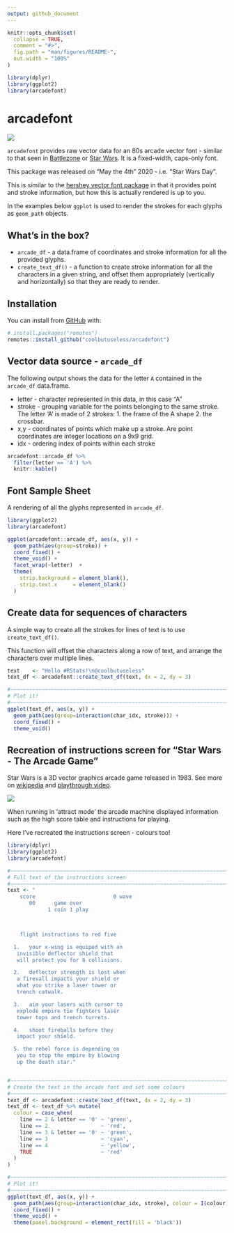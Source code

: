 ```yaml
---
output: github_document
---
```


<!-- README.md is generated from README.Rmd. Please edit that file -->

```r
knitr::opts_chunk$set(
  collapse = TRUE,
  comment = "#>",
  fig.path = "man/figures/README-",
  out.width = "100%"
)

library(dplyr)
library(ggplot2)
library(arcadefont)

```

# arcadefont

<!-- badges: start -->
![](http://img.shields.io/badge/cool-useless-green.svg)
<!-- badges: end -->

`arcadefont` provides raw vector data for an 80s arcade vector font - similar to
that seen in [Battlezone](https://en.wikipedia.org/wiki/Battlezone_(1980_video_game))
or [Star Wars](https://en.wikipedia.org/wiki/Star_Wars_(1983_video_game)). It 
is a fixed-width, caps-only font.

This package was released on "May the 4th" 2020 - i.e. "Star Wars Day".

This is similar to the [hershey vector font package](https://github.com/coolbutuseless/hershey)
in that it provides point and stroke information, but how this is actually 
rendered is up to you.

In the examples below `ggplot` is used to render the strokes for each glyphs as
`geom_path` objects.

## What's in the box?

* `arcade_df` - a data.frame of coordinates and stroke information for all the
   provided glyphs.
* `create_text_df()` - a function to create stroke information for all the 
  characters in a given string, and offset them appropriately (vertically and
  horizontally) so that they are ready to render.


## Installation

You can install from [GitHub](https://github.com/coolbutuseless/arcadefont) with:

``` r
# install.packages("remotes")
remotes::install_github("coolbutuseless/arcadefont")
```

## Vector data source - `arcade_df`

The following output shows the data for the letter `A` contained in the `arcade_df`
data.frame.

* letter - character represented in this data, in this case "A"
* stroke - grouping variable for the points belonging to the same stroke. The
  letter 'A' is made of 2 strokes:
      1. the frame of the A shape
      2. the crossbar.
* x,y - coordinates of points which make up a stroke.  Are point coordinates are
  integer locations on a 9x9 grid.
* idx - ordering index of points within each stroke

```r
arcadefont::arcade_df %>%
  filter(letter == 'A') %>%
  knitr::kable()
```



## Font Sample Sheet

A rendering of all the glyphs represented in `arcade_df`.

```r
library(ggplot2)
library(arcadefont)

ggplot(arcadefont::arcade_df, aes(x, y)) + 
  geom_path(aes(group=stroke)) + 
  coord_fixed() + 
  theme_void() + 
  facet_wrap(~letter)  + 
  theme(
    strip.background = element_blank(),
    strip.text.x     = element_blank()
  )
```


## Create data for sequences of characters

A simple way to create all the strokes for lines of text is to use `create_text_df()`.

This function will offset the characters along a row of text, and arrange the characters
over multiple lines.

```r
text    <- "Hello #RStats!\n@coolbutuseless"
text_df <- arcadefont::create_text_df(text, dx = 2, dy = 3)

#~~~~~~~~~~~~~~~~~~~~~~~~~~~~~~~~~~~~~~~~~~~~~~~~~~~~~~~~~~~~~~~~~~~~~~~~~~~~~
# Plot it!
#~~~~~~~~~~~~~~~~~~~~~~~~~~~~~~~~~~~~~~~~~~~~~~~~~~~~~~~~~~~~~~~~~~~~~~~~~~~~~
ggplot(text_df, aes(x, y)) +
  geom_path(aes(group=interaction(char_idx, stroke))) +
  coord_fixed() +
  theme_void()
```




## Recreation of instructions screen for "Star Wars - The Arcade Game"

Star Wars is a 3D vector graphics arcade game released in 1983.  See more on 
[wikipedia](https://en.wikipedia.org/wiki/Star_Wars_(1983_video_game)) and [playthrough video](https://www.youtube.com/watch?v=EA_kDTwZodQ).

<img src="man/figures/sw.gif" />


When running in 'attract mode' the arcade machine displayed information such as the
high score table and instructions for playing.

Here I've recreated the instructions screen - colours too!

```r
library(dplyr)
library(ggplot2)
library(arcadefont)

#~~~~~~~~~~~~~~~~~~~~~~~~~~~~~~~~~~~~~~~~~~~~~~~~~~~~~~~~~~~~~~~~~~~~~~~~~~~~~
# Full text of the instructions screen
#~~~~~~~~~~~~~~~~~~~~~~~~~~~~~~~~~~~~~~~~~~~~~~~~~~~~~~~~~~~~~~~~~~~~~~~~~~~~~
text <- "
    score                         0 wave
       00      game over
             1 coin 1 play



    flight instructions to red five

  1.   your x-wing is equiped with an
   invisible deflector shield that
   will protect you for 8 collisions.

  2.   deflector strength is lost when
   a firevall impacts your shield or
   what you strike a laser tower or
   trench catwalk.

  3.   aim your lasers with cursor to
   explode empire tie fighters laser
   tower tops and trench turrets.

  4.   shoot fireballs before they
   impact your shield.

  5. the rebel force is depending on
   you to stop the empire by blowing
   up the death star."


#~~~~~~~~~~~~~~~~~~~~~~~~~~~~~~~~~~~~~~~~~~~~~~~~~~~~~~~~~~~~~~~~~~~~~~~~~~~~~
# Create the text in the arcade font and set some colours
#~~~~~~~~~~~~~~~~~~~~~~~~~~~~~~~~~~~~~~~~~~~~~~~~~~~~~~~~~~~~~~~~~~~~~~~~~~~~~
text_df <- arcadefont::create_text_df(text, dx = 2, dy = 3)
text_df <- text_df %>% mutate(
  colour = case_when(
    line == 2 & letter == '0' ~ 'green',
    line == 2                 ~ 'red',
    line == 3 & letter == '0' ~ 'green',
    line == 3                 ~ 'cyan',
    line == 4                 ~ 'yellow',
    TRUE                      ~ 'red'
  )
)

#~~~~~~~~~~~~~~~~~~~~~~~~~~~~~~~~~~~~~~~~~~~~~~~~~~~~~~~~~~~~~~~~~~~~~~~~~~~~~
# Plot it!
#~~~~~~~~~~~~~~~~~~~~~~~~~~~~~~~~~~~~~~~~~~~~~~~~~~~~~~~~~~~~~~~~~~~~~~~~~~~~~
ggplot(text_df, aes(x, y)) +
  geom_path(aes(group=interaction(char_idx, stroke), colour = I(colour))) +
  coord_fixed() +
  theme_void() +
  theme(panel.background = element_rect(fill = 'black'))

```

